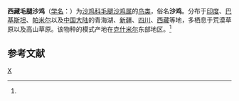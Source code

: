{{Speciesbox 
| taxon =  Syrrhaptes tibetanus
| status = LC 
|  status_system = iucn3.1
| status_ref = <ref  name=iucn>{{IUCN2010|version=2010.3| assessors = [[國際鳥盟|國際鳥盟]] | year = 2009 |  id = 143939 | title = Syrrhaptes tibetanus |downloaded =  2010-10-25}}</ref>
| image = Syrrhaptes tibetanus.jpg
| authority = (Gould 1850)<ref name='id2020'>{{cite web| url =http://www.bioinfo.cn/db05/BjdwSpecies.php?action=view&id=2020| title =西藏毛腿沙鸡| work =《中国动物物种编目数据库》| publisher =中国科学院微生物研究所| author =中国科学院动物研究所| accessdate =2009-04-04| deadurl =yes| archiveurl =https://web.archive.org/web/20160305034024/http://www.bioinfo.cn/db05/BjdwSpecies.php?action=view&id=2020| archivedate =2016-03-05| df =}}</ref>
}}

'''西藏毛腿沙鸡'''（[[学名|学名]]：{{lang|la|''Syrrhaptes tibetanus''}}）为[[沙鸡科|沙鸡科]][[毛腿沙鸡属|毛腿沙鸡属]]的[[鸟类|鸟类]]，俗名'''沙鸡'''。分布于[[印度|印度]]、[[巴基斯坦|巴基斯坦]]、[[帕米尔|帕米尔]]以及[[中国大陆|中国大陆]]的青海湖、[[新疆|新疆]]、[[四川|四川]]、[[西藏|西藏]]等地，多栖息于荒漠草原以及高山草原。该物种的模式产地在[[克什米尔|克什米尔]]东部地区。<ref name='id2020'/>

== 参考文献 ==
{{reflist}}
{{commons|Syrrhaptes  tibetanus}}
{{Wikispecies|Syrrhaptes tibetanus}}
{{Taxonbar|from=Q127890}}

[[Category:毛腿沙鸡属|X]]


{{鸡形目小作品}}